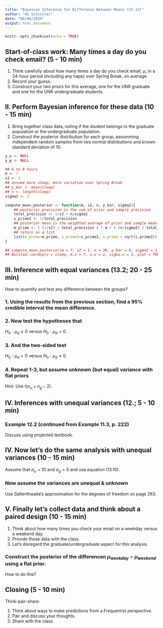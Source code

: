 ```yaml
---
title: "Bayesian Inference for Difference Between Means (Ch.13)"
author: "AG Schissler"
date: "04/08/2019"
output: html_document
---
```


```r
knitr::opts_chunk$set(echo = TRUE)
```

<bring to class: laptop>

## Start-of-class work: Many times a day do you check email? (5 - 10 min)

1. Think carefully about how many times a day do you check email, $\mu$, in a 24-hour period (including any naps) over Spring Break, on average.
2. Record your guess.
3. Construct your two priors for this average, one for the UNR graduate and one for the UNR undergraduate students.

## II. Perform Bayesian inference for these data (10 - 15 min)

1. Bring together class data, noting if the student belongs to the graduate population or the undergraduate population.
2. Construct the posterior distribution for each group, assumming independent random samples from two normal distributions and known standard deviation of 10.

```r
y_u <- NULL
y_g <- NULL

## 6 to 8 hours
m <- 7
s2 <- 1
## assume more sleep, more variation over Spring Break
## y_bar <- mean(sleep)
## n <- length(sleep)
sigma2 <- 1

compute_mean_posterior <- function(m, s2, n, y_bar, sigma2){
    ## posterior precision is the sum of prior and sample precision
    total_precision <- 1/s2 + n/sigma2
    s_prime2 <- 1/total_precision
    ## posterior mean is the weighted average of prior and sample mean
    m_prime <- ( (1/s2) / total_precision ) * m + ( (n/sigma2) / total_precision ) * y_bar
    ## return as a list
    list(m_prime=m_prime, s_prime2=s_prime2, s_prime = sqrt(s_prime2))
}

## compute_mean_posterior(m = 7, s2 = 1, n = 30, y_bar = 8, sigma2 = 2)
## Bolstad::normnp(x = sleep, m.x = 7, s.x = 1, sigma.x = 1, plot = TRUE)
```

## III. Inference with equal variances (13.2; 20 - 25 min)

How to quantify and test any difference between the groups?

### 1. Using the results from the previous section, find a 95% credible interval the mean difference.

### 2. Now test the hypotheses that

$H_0: \mu_d \leq 0$ versus $H_0: \mu_d > 0$.

### 3. And the two-sided test

$H_0: \mu_d = 0$ versus $H_0: \mu_d \neq 0$.

### 4. Repeat 1-3, but assume unknown (but equal) variance with flat priors

Hint: Use $t(n_u + n_g - 2)$.

## IV. Inferences with unequal variances (12.; 5 - 10 min)
  
### Example 12.2 (continued from Example 11.3, p. 222)

Discuss using projected textbook.

## IV. Now let's do the same analysis with unequal variances (10 - 15 min)

Assume that $\sigma_u = 10$ and $\sigma_g = 5$ and use equation (13.10).

### Now assume the variances are unequal & unknown

Use Satterthwaite's approximation for the degrees of freedom on page 263.

## V. Finally let's collect data and think about a paired design (10 - 15 min)

1. Think about how many times you check your email on a weekday versus a weekend day.
2. Provide those data with the class.
3. Let's disregard the graduate/undergraduate aspect for this analysis.

### Construct the posterior of the differencen $\mu_{weekday} - \mu_{weekend}$ using a flat prior.

How to do this?

## Closing (5 - 10 min)

Think-pair-share:

1. Think about ways to make predictions from a Frequentist perspective.
2. Pair and discuss your thoughts.
3. Share with the class.
